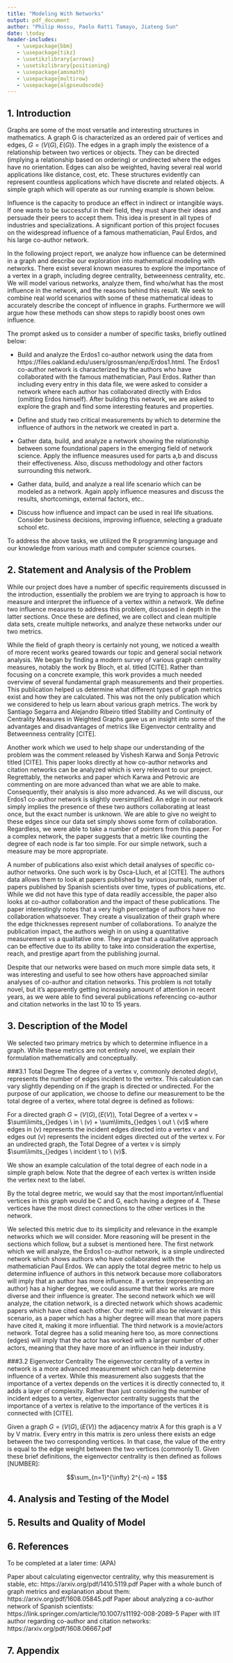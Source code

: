 ```yaml
---
title: "Modeling With Networks"
output: pdf_document
author: "Philip Hossu, Paolo Ratti Tamayo, Jiateng Sun"
date: \today
header-includes:
   - \usepackage{bbm}
   - \usepackage{tikz}
   - \usetikzlibrary{arrows}
   - \usetikzlibrary{positioning}
   - \usepackage{amsmath}
   - \usepackage{multirow}
   - \usepackage{algpseudocode}
---
```

\allowdisplaybreaks

## 1. Introduction

Graphs are some of the most versatile and interesting structures in mathematics. A graph G is characterized as an ordered pair of vertices and edges, $G=(V(G),E(G))$. The edges in a graph imply the existence of a relationship between two vertices or objects. They can be directed (implying a relationship based on ordering) or undirected where the edges have no orientation. Edges can also be weighted, having several real world applications like distance, cost, etc. These structures evidently can represent countless applications which have discrete and related objects. A simple graph which will operate as our running example is shown below.

\tikzset{main node/.style={circle,draw,minimum size=1.25cm,inner sep=1pt},
color2/.style={circle,draw,minimum size=0.65cm,inner sep=1pt,fill = blue!35}}
\begin{center}
\begin{tikzpicture}

  \node[color2] (1) {A};
  \node[color2] (3) [right = 1cm of 1] {C};
  \node[color2] (2) [above = 0.25cm of 3] {B};
  \node[color2] (4) [below = 0.25cm of 3] {D};
  \node[color2] (5) [right = 1cm of 3] {E};
  \node[color2] (7) [right = 1cm of 5] {G};
  \node[color2] (6) [above = 0.25cm of 7] {F};
  \node[color2] (8) [below = 0.25cm of 7] {H};
  \node[color2] (9) [right = 1cm of 7] {I};

 \path[draw,thick]
    (1) edge node {} (2)
    (1) edge node {} (3)
    (3) edge node {} (4)
    (3) edge node {} (2)
    (3) edge node {} (5)
    (6) edge node {} (7)
    (7) edge node {} (8)
    (7) edge node {} (9)
    (5) edge node {} (7);
    
\end{tikzpicture}
\end{center}

Influence is the capacity to produce an effect in indirect or intangible ways. If one wants to be successful in their field, they must share their ideas and persuade their peers to accept them. This idea is present in all types of industries and specializations. A significant portion of this project focuses on the widespread influence of a famous mathematician, Paul Erdos, and his large co-author network.

In the following project report, we analyze how influence can be determined in a graph and describe our exploration into mathematical modeling with networks. There exist several known measures to explore the importance of a vertex in a graph, including degree centrality, betweenness centrality, etc. We will model various networks, analyze them, find who/what has the most influence in the network, and the reasons behind this result. We seek to combine real world scenarios with some of these mathematical ideas to accurately describe the concept of influence in graphs. Furthermore we will argue how these methods can show steps to rapidly boost ones own influence.

The prompt asked us to consider a number of specific tasks, briefly outlined below:

- Build and analyze the Erdos1 co-author network using the data from https://files.oakland.edu/users/grossman/enp/Erdos1.html. The Erdos1 co-author network is characterized by the authors who have collaborated with the famous mathematician, Paul Erdos. Rather than including every entry in this data file, we were asked to consider a network where each author has collaborated directly with Erdos (omitting Erdos himself). After building this network, we are asked to explore the graph and find some interesting features and properties. 

- Define and study two critical measurements by which to determine the influence of authors in the network we created in part a. 

- Gather data, build, and analyze a network showing the relationship between some foundational papers in the emerging field of network science. Apply the influence measures used for parts a,b and discuss their effectiveness. Also, discuss methodology and other factors surrounding this network. 

- Gather data, build, and analyze a real life scenario which can be modeled as a network. Again apply influence measures and discuss the results, shortcomings, external factors, etc..

- Discuss how influence and impact can be used in real life situations. Consider business decisions, improving influence, selecting a graduate school etc. 

To address the above tasks, we utilized the R programming language and our knowledge from various math and computer science courses. 

## 2. Statement and Analysis of the Problem
While our project does have a number of specific requirements discussed in the introduction, essentially the problem we are trying to approach is how to measure and interpret the influence of a vertex within a network. We define two influence measures to address this problem, discussed in depth in the latter sections. Once these are defined, we are collect and clean multiple data sets, create multiple networks, and analyze these networks under our two metrics.

While the field of graph theory is certainly not young, we noticed a wealth of more recent works geared towards our topic and general social network analysis. We began by finding a modern survey of various graph centrality measures, notably the work by Bloch, et al. titled \textit{Centrality Measures in Networks} [CITE]. Rather than focusing on a concrete example, this work provides a much needed overview of several fundamental graph measurements and their properties. This publication helped us determine what different types of graph metrics exist and how they are calculated. This was not the only publication which we considered to help us learn about various graph metrics. The work by Santiago Segarra and Alejandro Ribeiro titled Stability and Continuity of Centrality Measures in Weighted Graphs gave us an insight into some of the advantages and disadvantages of metrics like Eigenvector centrality and Betweenness centrality [CITE].

Another work which we used to help shape our understanding of the problem was the comment released by Vishesh Karwa and Sonja Petrovic titled \textit{Coauthorship and citation networks for statisticians} [CITE]. This paper looks directly at how co-author networks and citation networks can be analyzed which is very relevant to our project. Regrettably, the networks and paper which Karwa and Petrovic are commenting on are more advanced than what we are able to make. Consequently, their analysis is also more advanced. As we will discuss, our Erdos1 co-author network is slightly oversimplified. An edge in our network simply implies the presence of these two authors collaborating at least once, but the exact number is unknown. We are able to give no weight to these edges since our data set simply shows some form of collaboration. Regardless, we were able to take a number of pointers from this paper. For a complex network, the paper suggests that a metric like counting the degree of each node is far too simple. For our simple network, such a measure may be more appropriate. 

A number of publications also exist which detail analyses of specific co-author networks. One such work is \textit{Co-authorship and citation networks in Spanish history of science research} by Osca-Lluch, et al [CITE]. The authors data allows them to look at papers published by various journals, number of papers published by Spanish scientists over time, types of publications, etc. While we did not have this type of data readily accessible, the paper also looks at co-author collaboration and the impact of these publications. The paper interestingly notes that a very high percentage of authors have no collaboration whatsoever. They create a visualization of their graph where the edge thicknesses represent number of collaborations. To analyze the publication impact, the authors weigh in on using a quantitative measurement vs a qualitative one. They argue that a qualitative approach can be effective due to its ability to take into consideration the expertise, reach, and prestige apart from the publishing journal. 

Despite that our networks were based on much more simple data sets, it was interesting and useful to see how others have approached similar analyses of co-author and citation networks. This problem is not totally novel, but it's apparently getting increasing amount of attention in recent years, as we were able to find several publications referencing co-author and citation networks in the last 10 to 15 years. 

## 3. Description of the Model
We selected two primary metrics by which to determine influence in a graph. While these metrics are not entirely novel, we explain their formulation mathematically and conceptually. 

###3.1 Total Degree
The degree of a vertex v, commonly denoted $deg(v)$, represents the number of edges incident to the vertex. This calculation can vary slightly depending on if the graph is directed or undirected. For the purpose of our application, we choose to define our measurement to be the total degree of a vertex, where total degree is defined as follows:

For a directed graph $G=(V(G),(E(V))$, Total Degree of a vertex v = $\sum\limits_{}edges \ in \ (v) + \sum\limits_{}edges \ out \ (v)$ where edges in (v) represents the incident edges directed into a vertex v and edges out (v) represents the incident edges directed out of the vertex v. For an undirected graph, the Total Degree of a vertex v is simply $\sum\limits_{}edges \ incident \ to \ (v)$. 

We show an example calculation of the total degree of each node in a simple graph below. Note that the degree of each vertex is written inside the vertex next to the label. 

\begin{center}
\begin{tikzpicture}

  \node[color2] (1) {A(2)};
  \node[color2] (3) [right = 1cm of 1] {C(4)};
  \node[color2] (2) [above = 0.25cm of 3] {B(2)};
  \node[color2] (4) [below = 0.25cm of 3] {D(1)};
  \node[color2] (5) [right = 1cm of 3] {E(2)};
  \node[color2] (7) [right = 1cm of 5] {G(4)};
  \node[color2] (6) [above = 0.25cm of 7] {F(1)};
  \node[color2] (8) [below = 0.25cm of 7] {H(1)};
  \node[color2] (9) [right = 1cm of 7] {I(1)};

 \path[draw,thick]
    (1) edge node {} (2)
    (1) edge node {} (3)
    (3) edge node {} (4)
    (3) edge node {} (2)
    (3) edge node {} (5)
    (6) edge node {} (7)
    (7) edge node {} (8)
    (7) edge node {} (9)
    (5) edge node {} (7);
    
\end{tikzpicture}
\end{center}

By the total degree metric, we would say that the most important/influential vertices in this graph would be C and G, each having a degree of 4. These vertices have the most direct connections to the other vertices in the network.

We selected this metric due to its simplicity and relevance in the example networks which we will consider. More reasoning will be present in the sections which follow, but a subset is mentioned here. The first network which we will analyze, the Erdos1 co-author network, is a simple undirected network which shows authors who have collaborated with the mathematician Paul Erdos. We can apply the total degree metric to help us determine influence of authors in this network because more collaborators will imply that an author has more influence. If a vertex (representing an author) has a higher degree, we could assume that their works are more diverse and their influence is greater. The second network which we will analyze, the citation network, is a directed network which shows academic papers which have cited each other. Our metric will also be relevant in this scenario, as a paper which has a higher degree will mean that more papers have cited it, making it more influential. The third network is a movie/actors network. Total degree has a solid meaning here too, as more connections (edges) will imply that the actor has worked with a larger number of other actors, meaning that they have more of an influence in their industry. 

###3.2 Eigenvector Centrality
The eigenvector centrality of a vertex in network is a more advanced measurement which can help determine influence of a vertex. While this measurement also suggests that the importance of a vertex depends on the vertices it is directly connected to, it adds a layer of complexity. Rather than just considering the number of incident edges to a vertex, eigenvector centrality suggests that the importance of a vertex is relative to the importance of the vertices it is connected with [CITE]. 

Given a graph $G=(V(G),(E(V))$ the adjacency matrix A for this graph is a V by V matrix. Every entry in this matrix is zero unless there exists an edge between the two corresponding vertices. In that case, the value of the entry is equal to the edge weight between the two vertices (commonly 1). Given these brief definitions, the eigenvector centrality is then defined as follows [NUMBER]:

$$\sum_{n=1}^{\infty} 2^{-n} = 1$$




## 4. Analysis and Testing of the Model
## 5. Results and Quality of Model
## 6. References
To be completed at a later time: (APA)

Paper about calculating eigenvector centrality, why this measurement is stable, etc: https://arxiv.org/pdf/1410.5119.pdf
Paper with a whole bunch of graph metrics and explanation about them: https://arxiv.org/pdf/1608.05845.pdf
Paper about analyzing a co-author network of Spanish scientists: https://link.springer.com/article/10.1007/s11192-008-2089-5
Paper with IIT author regarding co-author and citation networks: https://arxiv.org/pdf/1608.06667.pdf 

## 7. Appendix


